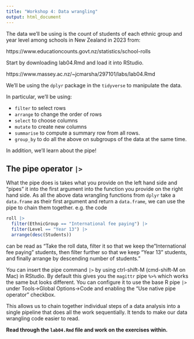 ```yaml
---
title: "Workshop 4: Data wrangling"
output: html_document
---
```


The data we'll be using is the count of students of each ethnic group and year level among schools in New Zealand in 2023 from:

https://www.educationcounts.govt.nz/statistics/school-rolls

Start by downloading lab04.Rmd and load it into RStudio.

https://www.massey.ac.nz/~jcmarsha/297101/labs/lab04.Rmd

We'll be using the `dplyr` package in the `tidyverse` to manipulate the data.

In particular, we'll be using:

 - `filter` to select rows
 - `arrange` to change the order of rows
 - `select` to choose columns
 - `mutate` to create new columns
 - `summarise` to compute a summary row from all rows.
 - `group_by` to do all the above on subgroups of the data at the same time.
 
In addition, we'll learn about the pipe!
 
## The pipe operator `|>`
 
What the pipe does is takes what you provide on the left hand side and "pipes" it into the first argument into the function you provide on the right hand side. As all the above data wrangling functions from `dplyr` take a `data.frame` as their first argument and return a `data.frame`, we can use the pipe to chain them together. e.g. the code

```r
roll |>
  filter(EthnicGroup == "International fee paying") |>
  filter(Level == "Year 13") |>
  arrange(desc(Students))
```

can be read as "Take the roll data, filter it so that we keep the "International fee paying" students, then filter further so that we keep "Year 13" students, and finally arrange by descending number of students."

You can insert the pipe command `|>` by using ctrl-shift-M (cmd-shift-M on Mac) in RStudio. By default this gives you the `magittr` pipe `%>%` which works the same but looks different. You can configure it to use the base R pipe `|>` under Tools->Global Options->Code and enabling the "Use native pipe operator" checkbox.

This allows us to chain together individual steps of a data analysis into a single pipeline that does all the work sequentially. It tends to make our data wrangling code easier to read.

**Read through the `lab04.Rmd` file and work on the exercises within.**
